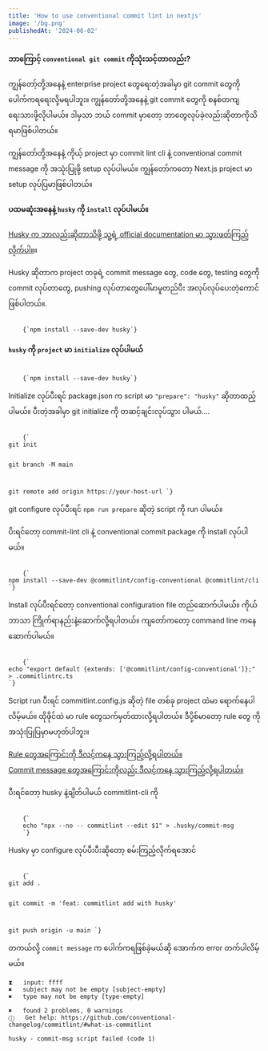 ```yaml
---
title: 'How to use conventional commit lint in nextjs'
image: '/bg.png'
publishedAt: '2024-06-02'
---
```


#### ဘာကြောင့် `conventional git commit` ကိုသုံးသင့်တာလည်း?

ကျွန်တော့်တို့အနေနဲ့ enterprise project တွေရေးတဲ့အခါမှာ git commit တွေကို ပေါက်ကရရေးလို့မရပါဘူး။
ကျွန်တော်တို့အနေနဲ့ git commit တွေကို စနစ်တကျရေးသားဖို့လိုပါမယ်။
ဒါမှသာ ဘယ် commit မှာတော့ ဘာတွေလုပ်ခဲ့လည်းဆိုတာကိုသိရမာဖြစ်ပါတယ်။

ကျွန်တော်တို့အနေနဲ့ ကိုယ့် project မှာ commit lint cli နဲ့ conventional commit message ကို အသုံးပြုဖို့
setup လုပ်ပါမယ်။ ကျွန်တော်ကတော့ Next.js project မာ setup လုပ်ပြမာဖြစ်ပါတယ်။

#### ပထမဆုံးအနေနဲ့ `husky` ကို `install` လုပ်ပါမယ်။

<a href='https://typicode.github.io/husky/'>Husky က ဘာလည်းဆိုတာသိဖို့
    သူ့ရဲ့ official documentation မာ သွားဖတ်ကြည့်လိုက်ပါ။</a>။

Husky ဆိုတာက project တခုရဲ့ commit message တွေ, code တွေ,  testing တွေကို commit  လုပ်တာတွေ, pushing လုပ်တာတွေပေါ်မာမူတည်ပီး အလုပ်လုပ်ပေးတဲ့ကောင်ဖြစ်ပါတယ်။.

<Code filename="shell">
    {`npm install --save-dev husky`}
</Code>

#### `husky` ကို `project` မာ `initialize` လုပ်ပါမယ်

<Code filename="shell">
    {`npm install --save-dev husky`}
</Code>

Initialize လုပ်ပီးရင် package.json က script မာ
`"prepare": "husky"`
ဆိုတာထည့်ပါမယ်။ ပီးတဲ့အခါမှာ git initialize ကို တဆင့်ချင်းလုပ်သွား ပါမယ်....

<Code filename="shell">
    {`
git init

git branch -M main

git remote add origin https://your-host-url
`}
</Code>

git configure လုပ်ပီးရင် `npm run prepare` ဆိုတဲ့ script ကို run ပါမယ်။

ပိးရင်တော့ commit-lint cli နဲ့ conventional commit package ကို install လုပ်ပါမယ်။


<Code filename="shell">
    {`
npm install --save-dev @commitlint/config-conventional @commitlint/cli
`}
</Code>

Install လုပ်ပီးရင်တော့ conventional configuration file တည်ဆောက်ပါမယ််။ ကိုယ်ဘာသာ ကြိုက်ရာနည်းနဲ့ဆောက်လို့ရပါတယ်။
ကျတော်ကတော့ command line ကနေ ဆောက်ပါမယ်။

<Code filename="shell">
    {`
echo "export default {extends: ['@commitlint/config-conventional']};" > .commitlintrc.ts
`}
</Code>

Script run ပီးရင် commitlint.config.js ဆိုတဲ့ file တစ်ခု project ထဲမာ ရောက်နေပါလိမ့်မယ်။
ထိုဖိုင်ထဲ မာ rule တွေသက်မှတ်ထားလို့ရပါတယ်။ ဒီပို့စ်မာတော့ rule  တွေ ကို အသုံးပြုပြမှာမဟုတ်ပါဘူး။


<a href='https://commitlint.js.org/reference/rules'>Rule တွေအကြောင်းကို ဒီလင့်ကနေ သွားကြည့်လို့ရပါတယ်။</a>
<br/>
<a href='https://www.conventionalcommits.org/en/v1.0.0/'>Commit message တွေအကြောင်းကိုလည်း ဒီလင့်ကနေ
    သွားကြည့်လို့ရပါတယ်။</a>

ပီးရင်တော့ husky နဲ့ချိတ်ပါမယ်  commitlint-cli ကို

<Code filename="shell">
    {`
    echo "npx --no -- commitlint --edit $1" > .husky/commit-msg
    `}
</Code>

Husky မှာ configure လုပ်ပီးပီးဆိုတော့ စမ်းကြည့်လိုက်ရအောင်

<Code filename="shell">
    {`
git add .

git commit -m 'feat: commitlint add with husky'

git push origin -u main
`}
</Code>

တကယ်လို့ `commit message` က ပေါက်ကရဖြစ်ခဲ့မယ်ဆို အောက်က error တက်ပါလိမ့်မယ်။

```shell
⧗   input: ffff
✖   subject may not be empty [subject-empty]
✖   type may not be empty [type-empty]

✖   found 2 problems, 0 warnings
ⓘ   Get help: https://github.com/conventional-changelog/commitlint/#what-is-commitlint

husky - commit-msg script failed (code 1)

```
